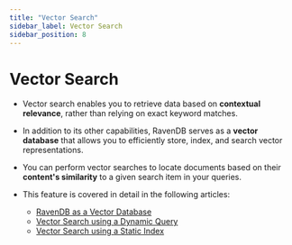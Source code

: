 ---
title: "Vector Search"
sidebar_label: Vector Search
sidebar_position: 8
---




# Vector Search
<LanguageSwitcher supportedLanguages={supportedLanguages} />
<LanguageContent language="csharp">

<Admonition type="note" title="Note">

* Vector search enables you to retrieve data based on **contextual relevance**, rather than relying on exact keyword matches.
 
* In addition to its other capabilities, RavenDB serves as a **vector database** that allows you to efficiently store, index, and search vector representations.
  
* You can perform vector searches to locate documents based on their **content's similarity** to a given search item in your queries.

* This feature is covered in detail in the following articles:

    * [RavenDB as a Vector Database](../../ai-integration/vector-search/ravendb-as-vector-database)
    * [Vector Search using a Dynamic Query](../../ai-integration/vector-search/vector-search-using-dynamic-query)
    * [Vector Search using a Static Index](../../ai-integration/vector-search/vector-search-using-static-index)

</Admonition>

</LanguageContent>
